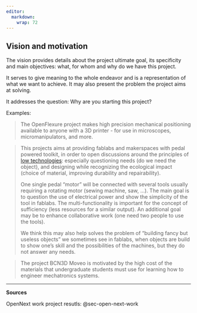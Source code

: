 ```yaml
---
editor: 
  markdown: 
    wrap: 72
---
```


## Vision and motivation {#sec-vision-and-motivation}

The vision provides details about the project ultimate goal, its
specificity and main objectives: what, for whom and why do we have this
project.

It serves to give meaning to the whole endeavor and is a representation
of what we want to achieve. It may also present the problem the project
aims at solving.

It addresses the question: Why are you starting this project?

Examples:

> The OpenFlexure project makes high precision mechanical positioning
> available to anyone with a 3D printer - for use in microscopes,
> micromanipulators, and more.

> This projects aims at providing fablabs and makerspaces with pedal
> powered toolkit, in order to open discussions around the principles of
> [low technologies](https://en.wikipedia.org/wiki/Low_technology):
> especially questioning needs (do we need the object), and designing
> while recognizing the ecological impact (choice of material, improving
> durability and repairability).
>
> One single pedal "motor" will be connected with several tools usually
> requiring a rotating motor (sewing machine, saw, ...). The main goal
> is to question the use of electrical power and show the simplicity of
> the tool in fablabs. The multi-functionality is important for the
> concept of sufficiency (less resources for a similar output). An
> additional goal may be to enhance collaborative work (one need two
> people to use the tools).
>
> We think this may also help solves the problem of "building fancy but
> useless objects" we sometimes see in fablabs, when objects are build
> to show one's skill and the possibilities of the machines, but they do
> not answer any needs.

> The project BCN3D Moveo is motivated by the high cost of the materials
> that undergraduate students must use for learning how to engineer
> mechatronics systems.

------------------------------------------------------------------------

**Sources**

OpenNext work project resutls: @sec-open-next-work
